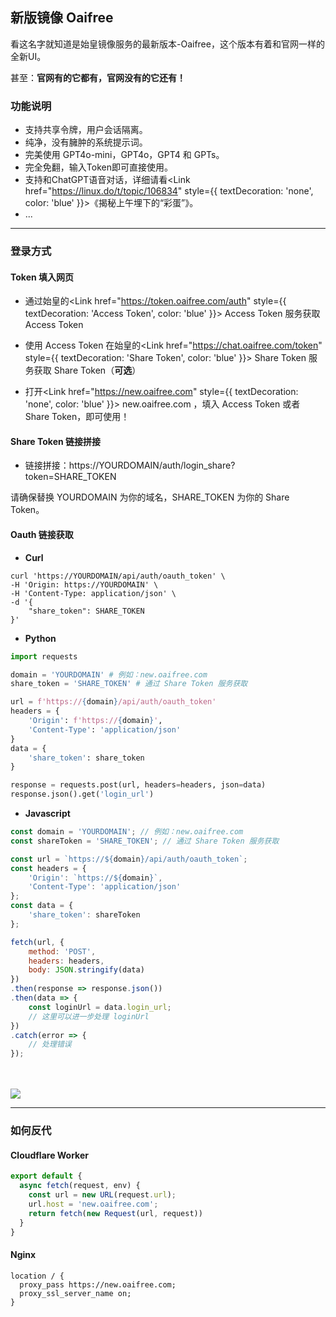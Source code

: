 
## 新版镜像 Oaifree

看这名字就知道是始皇镜像服务的最新版本-Oaifree，这个版本有着和官网一样的全新UI。

甚至：**官网有的它都有，官网没有的它还有！**

### 功能说明
- 支持共享令牌，用户会话隔离。
- 纯净，没有臃肿的系统提示词。
- 完美使用 GPT4o-mini，GPT4o，GPT4 和 GPTs。
- 完全免翻，输入Token即可直接使用。
- 支持和ChatGPT语音对话，详细请看<Link href="https://linux.do/t/topic/106834" style={{ textDecoration: 'none', color: 'blue' }}>《揭秘上午埋下的“彩蛋”》</Link>。
- ...

---

### 登录方式

#### Token 填入网页

 - 通过始皇的<Link href="https://token.oaifree.com/auth" style={{ textDecoration: 'Access Token', color: 'blue' }}> Access Token </Link>服务获取 Access Token

 - 使用 Access Token 在始皇的<Link href="https://chat.oaifree.com/token" style={{ textDecoration: 'Share Token', color: 'blue' }}> Share Token </Link>服务获取 Share Token（**可选**）

 - 打开<Link href="https://new.oaifree.com" style={{ textDecoration: 'none', color: 'blue' }}> new.oaifree.com </Link>，填入 Access Token 或者 Share Token，即可使用！

#### Share Token 链接拼接

- 链接拼接：https://YOURDOMAIN/auth/login_share?token=SHARE_TOKEN

请确保替换 YOURDOMAIN 为你的域名，SHARE_TOKEN 为你的 Share Token。

#### Oauth 链接获取

- **Curl**

```shell copy filename="curl"
curl 'https://YOURDOMAIN/api/auth/oauth_token' \
-H 'Origin: https://YOURDOMAIN' \
-H 'Content-Type: application/json' \
-d '{
    "share_token": SHARE_TOKEN
}'
```

- **Python**

```python copy filename="python"
import requests

domain = 'YOURDOMAIN' # 例如：new.oaifree.com
share_token = 'SHARE_TOKEN' # 通过 Share Token 服务获取

url = f'https://{domain}/api/auth/oauth_token'
headers = {
    'Origin': f'https://{domain}',
    'Content-Type': 'application/json'
}
data = {
    'share_token': share_token
}

response = requests.post(url, headers=headers, json=data)
response.json().get('login_url')
```

- **Javascript**

```javascript copy filename="javascript"
const domain = 'YOURDOMAIN'; // 例如：new.oaifree.com
const shareToken = 'SHARE_TOKEN'; // 通过 Share Token 服务获取

const url = `https://${domain}/api/auth/oauth_token`;
const headers = {
    'Origin': `https://${domain}`,
    'Content-Type': 'application/json'
};
const data = {
    'share_token': shareToken
};

fetch(url, {
    method: 'POST',
    headers: headers,
    body: JSON.stringify(data)
})
.then(response => response.json())
.then(data => {
    const loginUrl = data.login_url;
    // 这里可以进一步处理 loginUrl
})
.catch(error => {
    // 处理错误
});
```

<br></br>
<Image src="/oaifree.png" width={1206} height={708} />

---

### 如何反代
#### Cloudflare Worker
```javascript copy filename="Cloudflare Worker"
export default {
  async fetch(request, env) {
    const url = new URL(request.url);
    url.host = 'new.oaifree.com';
    return fetch(new Request(url, request))
  }
}
```
#### Nginx
```nginx copy filename="Nginx"
location / {
  proxy_pass https://new.oaifree.com;
  proxy_ssl_server_name on;
}
```



